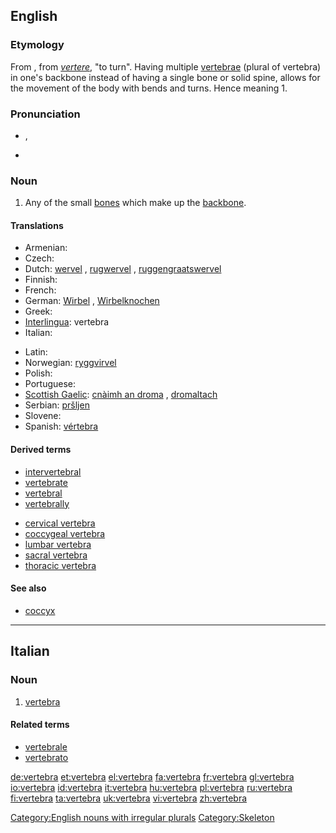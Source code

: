 {{wikipedia}}
==English==

===Etymology===
From {{etyl|la|en}} {{term|vertebra||joint|lang=la}}, from ''[[vertere]]'', "to turn". Having multiple [[vertebrae]] (plural of vertebra) in one's backbone instead of having a single bone or solid spine, allows for the movement of the body with bends and turns. Hence meaning 1.

===Pronunciation===
* {{a|UK}} {{IPA|/ˈvɜːtɪbɹə/}}, {{SAMPA|/"v3:tIbr@/}}
* {{audio|en-us-vertebra.ogg|Audio (US)}}

===Noun===
{{en-noun|'''[[vertebrae]]''' or '''[[vertebras]]'''}}

# Any of the small [[bone]]s which make up the [[backbone]].

====Translations====
{{trans-top|any of the small bones which make up the backbone}}
* Armenian: {{t-|hy|ող|tr=oġ|sc=Armn|xs=Armenian}}
* Czech: {{t-|cs|obratel|m}}
* Dutch: [[wervel]] {{m}}, [[rugwervel]] {{m}}, [[ruggengraatswervel]] {{m}}
* Finnish: {{t-|fi|nikama}}
* French: {{t+|fr|vertèbre|m}}
* German: [[Wirbel]] {{m}}, [[Wirbelknochen]] {{m}}
* Greek: {{t+|el|σπόνδυλος|m|sc=Grek}}
* [[Interlingua]]: vertebra
* Italian: {{t+|it|vertebra|f}}
{{trans-mid}}
* Latin: {{t-|la|vertebra}}
* Norwegian: [[ryggvirvel]] {{m}}
* Polish: {{t-|pl|kręg|m}}
* Portuguese: {{t-|pt|vertebra|f}}
* [[Scottish Gaelic]]: [[cnàimh an droma]] {{m}}, [[dromaltach]] {{m}}
* Serbian: [[pršljen]] {{m}}
* Slovene: {{t+|sl|vretence|n}}
* Spanish: [[vértebra]] {{f}}
{{trans-bottom}}

====Derived terms====
* [[intervertebral]]
* [[vertebrate]]
* [[vertebral]]
* [[vertebrally]]

* [[cervical vertebra]]
* [[coccygeal vertebra]]
* [[lumbar vertebra]]
* [[sacral vertebra]]
* [[thoracic vertebra]]

====See also====
* [[coccyx]]

[[Category:English nouns with irregular plurals]]
[[Category:Skeleton]]

----

==Italian==
{{wikipedia|lang=it}}

===Noun===
{{it-noun|vertebr|f|a|e}}

# {{context|skeleton|lang=it}} [[#English|vertebra]]

====Related terms====
* [[vertebrale]]
* [[vertebrato]]

[[de:vertebra]]
[[et:vertebra]]
[[el:vertebra]]
[[fa:vertebra]]
[[fr:vertebra]]
[[gl:vertebra]]
[[io:vertebra]]
[[id:vertebra]]
[[it:vertebra]]
[[hu:vertebra]]
[[pl:vertebra]]
[[ru:vertebra]]
[[fi:vertebra]]
[[ta:vertebra]]
[[uk:vertebra]]
[[vi:vertebra]]
[[zh:vertebra]]